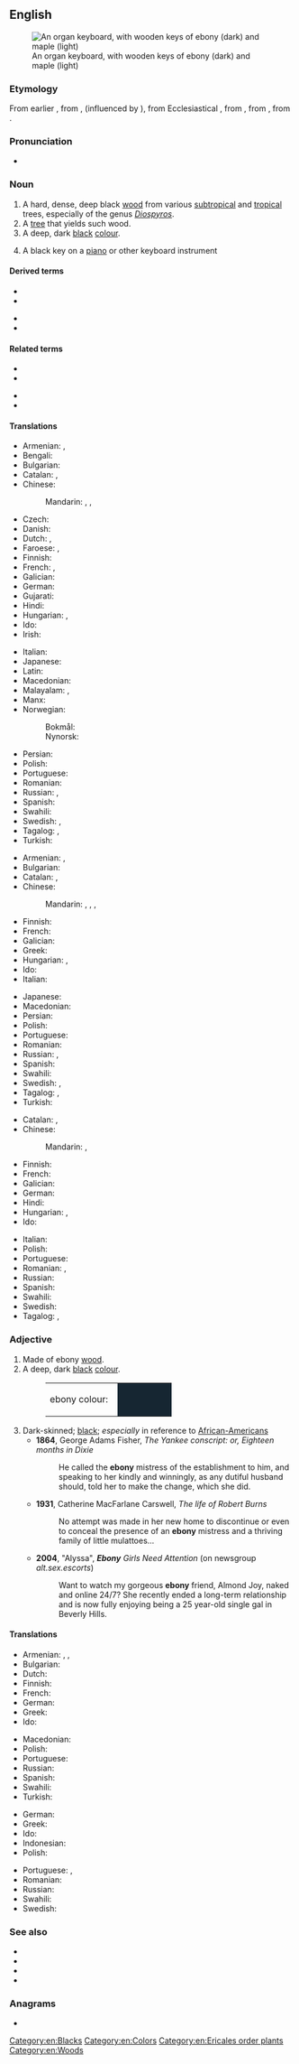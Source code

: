 {{was wotd|2010|March|12}}
{{also|Ebony}}
==English==
{{wikipedia}}
[[File:Clavierbois.jpg|thumb|An organ keyboard, with wooden keys of ebony (dark) and maple (light)]]

===Etymology===
From earlier {{m|en|hebeny}}, from {{etyl|enm|en}} {{m|enm|ebenif}}, {{m|enm|hebenyf}} (influenced by {{cog|LL.|hebeninus}}), from Ecclesiastical {{etyl|la|en}} {{m|la|ebenius||of ebony}}, from {{etyl|la|en}} {{m|la|hebenus||ebon tree}}, from {{etyl|grc|en}} {{m|grc|ἔβενος}}, from {{etyl|egy|en}} {{m|egy|𓍁𓈖𓏭𓆱|tr=hbny}}.

===Pronunciation===
* {{a|UK|US}} {{IPA|/ˈɛb.ən.i/|lang=en}}

===Noun===
{{en-noun|-|ebonies}}

# A hard, dense, deep black [[wood]] from various [[subtropical]] and [[tropical]] trees, especially of the genus ''[[Diospyros]]''.
# A [[tree]] that yields such wood.
# A deep, dark [[black]] [[colour]].
#: {{color panel|162632}}
# {{lb|en|slang}} A black key on a [[piano]] or other keyboard instrument

====Derived terms====
{{der-top}}
* {{l|en|Ceylon ebony}}
* {{l|en|India ebony}}
{{der-mid}}
* {{l|en|Jamaican ebony}}
* {{l|en|West Indian ebony}}
{{der-bottom}}

====Related terms====
{{rel-top}}
* {{l|en|ebon}}
* {{l|en|Ebonics}}
{{rel-mid}}
* {{l|en|ebonise}}
* {{l|en|ebonite}}
{{rel-bottom}}

====Translations====
{{trans-top|wood}}
* Armenian: {{t+|hy|եբենոս|sc=Armn}}, {{t+|hy|աբանոս|sc=Armn}}
* Bengali: {{t|bn|আবলুস|tr=ablus|sc=Beng}}
* Bulgarian: {{t+|bg|абанос|tr=abanós}}
* Catalan: {{t|ca|eben|m}}, {{t|ca|banús|m}}
* Chinese:
*: Mandarin: {{t+|cmn|烏木|sc=Hani}}, {{t+|cmn|乌木|tr=wūmù|sc=Hani}}, {{t|cmn|黑檀|tr=hēitán|sc=Hani}}
* Czech: {{t|cs|ebenové dřevo|n}}
* Danish: {{t|da|ibenholt}}
* Dutch: {{t+|nl|ebben}}, {{t+|nl|ebbenhout}}
* Faroese: {{t|fo|íbinviður|m}}, {{t|fo|svartviður|m}}
* Finnish: {{t+|fi|eebenpuu}}
* French: {{t+|fr|ébène|f}}, {{t|fr|[[bois]] d'[[ébène]]|m}}
* Galician: {{t+|gl|ébano|m}}
* German: {{t+|de|Ebenholz|n}}
* Gujarati: {{t|gu|અબનૂસ|tr=abnūs|sc=Gujr}}
* Hindi: {{t+|hi|आबनूस|tr=ābnūs|sc=Deva}}
* Hungarian: {{t+|hu|ében}}, {{t+|hu|ébenfa}}
* Ido: {{t+|io|ebeno}}
* Irish: {{t|ga|éabann|m}}
{{trans-mid}}
* Italian: {{t+|it|ebano}}
* Japanese: {{t|ja|コクタン材|tr=kokutanzai|sc=Jpan}}
* Latin: {{t|la|hebaneus|m}}
* Macedonian: {{t|mk|абонос|m|tr=ábonos}}
* Malayalam: {{t+|ml|കരിമരം|sc=Mlym}}, {{t|ml|കരിന്താളി|sc=Mlym}}
* Manx: {{t|gv|eabban|m}}
* Norwegian:
*: Bokmål: {{t+|nb|ibenholt|m|n}}
*: Nynorsk: {{t|nn|ibenholt|m|n}}
* Persian: {{t+|fa|آبنوس|tr=âbnus|sc=fa-Arab}}
* Polish: {{t+|pl|heban|m-in}}
* Portuguese: {{t+|pt|ébano|m}}
* Romanian: {{t+|ro|abanos|m}}
* Russian: {{t+|ru|чёрное де́рево|n}}, {{t+|ru|эбе́новое де́рево|n}}
* Spanish: {{t+|es|ébano}}
* Swahili: {{t|sw|abunusi}}
* Swedish: {{t+|sv|ebenholts|n|c}}, {{t|sv|ebenholtsträ|n}}
* Tagalog: {{t|tl|ebano}}, {{t|tl|bantulihaw}}
* Turkish: {{t+|tr|abanoz}}
{{trans-bottom}}

{{trans-top|tree}}
* Armenian: {{t+|hy|եբենոս|sc=Armn}}, {{t+|hy|աբանոս|sc=Armn}}
* Bulgarian: {{t+|bg|абанос|m|tr=abanós}}
* Catalan: {{t|ca|eben|m}}, {{t|ca|banús|m}}
* Chinese:
*: Mandarin: {{t|cmn|黑檀樹|sc=Hani}}, {{t|cmn|黑檀树|tr=hēitánshù|sc=Hani}}, {{t+|cmn|烏木|sc=Hani}}, {{t+|cmn|乌木|tr=wūmù|sc=Hani}}
* Finnish: {{t+|fi|eebenpuu}}
* French: {{t+|fr|ébénier}}
* Galician: {{t+|gl|ébano|m}}
* Greek: {{t+|el|έβενος|m}}
* Hungarian: {{t+|hu|ében}}, {{t+|hu|ébenfa}}
* Ido: {{t+|io|ebeniero}}
* Italian: {{t+|it|ebano}}
{{trans-mid}}
* Japanese: {{t|ja|コクタン|tr=kokutan|sc=Jpan}}
* Macedonian: {{t|mk|абонос|m|tr=ábonos}}
* Persian: {{t+|fa|آبنوس|tr=âbnus|sc=fa-Arab}}
* Polish: {{t+|pl|heban}}
* Portuguese: {{t+|pt|ébano|m}}
* Romanian: {{t+|ro|abanos|m}}
* Russian: {{t+|ru|чёрное де́рево|n}}, {{t+|ru|эбе́новое де́рево|n}}
* Spanish: {{t+|es|ébano}}
* Swahili: {{t|sw|mpingo}}
* Swedish: {{t+|sv|ebenholts|n|c}}, {{t|sv|ebenholtsträd|n}}
* Tagalog: {{t|tl|ebano}}, {{t|tl|bantulihaw}}
* Turkish: {{t+|tr|abanoz}}
{{trans-bottom}}

{{trans-top|colour}}
* Catalan: {{t|ca|eben|m}}, {{t|ca|banús|m}}
* Chinese:
*: Mandarin: {{t+|cmn|烏黑|sc=Hani}}, {{t+|cmn|乌黑|tr=wūhēi|sc=Hani}}
* Finnish: {{t|fi|pikimusta}}
* French: {{t+|fr|ébène}}
* Galician: {{t+|gl|ébano|m}}
* German: {{t+|de|Ebenholz|n}}
* Hindi: {{t+|hi|आबनूस|tr=aabnoos|sc=Deva}}
* Hungarian: {{t+|hu|ében}}, {{t+|hu|ébenfekete}}
* Ido: {{t|io|ebenea}}
{{trans-mid}}
* Italian: {{t+|it|ebano|m}}
* Polish: {{t+|pl|heban|m-in}}
* Portuguese: {{t+|pt|ébano|m}}
* Romanian: {{t|ro|negru-abanos}}, {{t|ro|negru de abanos}}
* Russian: {{t-check|ru|[[чёрный]] [[цвет]]|m}} {{attention|ru|2=was "[[чёрный]] [[цвет]]" - assumed sum-of-parts; if an idiom, remove the wikilinks to the individual words. see [[User:Kephir/gadgets/xte#Translation_fixing]]}}
* Spanish: {{t+|es|ébano|m}}
* Swahili: {{t|sw|rangi ya abunusi}}
* Swedish: {{t+|sv|ebenholts|n|c}}
* Tagalog: {{t|tl|ebano}}, {{t|tl|bantulihaw}}
{{trans-bottom}}

===Adjective===
{{en-adj}}

# Made of ebony [[wood]].
# A deep, dark [[black]] [[color|colour]].
#: <table><tr><td>ebony colour: &nbsp;</td><td bgcolor="#162632" width="80">&nbsp; </td></tr></table>
# Dark-skinned; [[black]]; ''especially'' in reference to [[African-American]]s
#* '''1864''', George Adams Fisher, ''The Yankee conscript: or, Eighteen months in Dixie''
#*: He called the '''ebony''' mistress of the establishment to him, and speaking to her kindly and winningly, as any dutiful husband should, told her to make the change, which she did.
#* '''1931''', Catherine MacFarlane Carswell, ''The life of Robert Burns''
#*: No attempt was made in her new home to discontinue or even to conceal the presence of an '''ebony''' mistress and a thriving family of little mulattoes...
#* '''2004''', "Alyssa", '''''Ebony''' Girls Need Attention'' (on newsgroup ''alt.sex.escorts'')
#*: Want to watch my gorgeous '''ebony''' friend, Almond Joy, naked and online 24/7? She recently ended a long-term relationship and is now fully enjoying being a 25 year-old single gal in Beverly Hills.

====Translations====
{{trans-top|made of ebony wood}}
* Armenian: {{t+|hy|եբենոսե|sc=Armn}}, {{t+|hy|եբենոսյա|sc=Armn}}, {{t+|hy|եբենոս|sc=Armn}}
* Bulgarian: {{t+|bg|абаносов}}
* Dutch: {{t|nl|ebbenhouten}}
* Finnish: {{t|fi|eebenpuinen}}
* French: {{t|fr|d'ébène}}
* German: {{t+|de|Ebenholz|alt=aus Ebenholz}}
* Greek: {{t+|el|εβένινος}}
* Ido: {{t+|io|ebena}}
{{trans-mid}}
* Macedonian: {{t|mk|абоносов|m|tr=abónosov}}
* Polish: {{t+|pl|hebanowy}}
* Portuguese: {{t|pt|[[de]] [[ébano]]}}
* Russian: {{t+|ru|эбе́новый}}
* Spanish: {{t|es|de ébano}}
* Swahili: {{t|sw|-a abunusi}}
* Turkish: {{t+|tr|abanoz}}
{{trans-bottom}}

{{trans-top|deep, dark black colour}}
* German: {{t+|de|ebenholzfarben}}
* Greek: {{t+|el|κατάμαυρος}}
* Ido: {{t|io|ebenea}}
* Indonesian: {{t|id|cewek hitam}}
* Polish: {{t+|pl|hebanowy}}
{{trans-mid}}
* Portuguese: {{t+|pt|ébano}}, {{t+|pt|ebâneo}}
* Romanian: {{t|ro|negru-abanos}}
* Russian: {{t+|ru|чёрный}}
* Swahili: {{t|sw|-a rangi ya abunusi}}
* Swedish: {{t|sv|ebenholtssvart}}
{{trans-bottom}}

===See also===
* {{l|en|calamander}}
* {{l|en|cocuswood}}
* {{l|en|tendu}}
* {{l|en|Appendix:Colors}}

===Anagrams===
* {{l|en|boney}}

[[Category:en:Blacks]]
[[Category:en:Colors]]
[[Category:en:Ericales order plants]]
[[Category:en:Woods]]